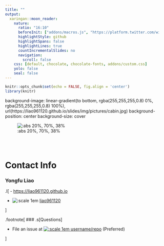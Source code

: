 ```yaml
---
title: ""
output:
  xaringan::moon_reader:
    nature:
      ratio: "16:10"
      beforeInit: ["addons/macros.js", "https://platform.twitter.com/widgets.js"]
      highlightStyle: github
      highlightSpans: false
      highlightLines: true
      countIncrementalSlides: no
      navigation:
        scroll: false
    css: [default, chocolate, chocolate-fonts, addons/custom.css]
    yolo: false
    seal: false 
---
```


```r
knitr::opts_chunk$set(echo = FALSE, fig.align = 'center')
library(knitr)
```


background-image: linear-gradient(to bottom, rgba(255,255,255,0.8) 0%, rgba(255,255,255,0.8) 100%), url(https://liao961120.github.io/slides/img/pictures/cabin.jpg)
background-position: center
background-size: cover

![:abs 20%, 70%, 38%](https://liao961120.github.io/img/icon-trans-sbg.png)

<br><br>

# Contact Info


### Yongfu Liao
.l[
- <https://liao961120.github.io>

- ![:scale 1em](img/GitHub-Mark.png) [liao961120](https://github.com/liao961120)

]


.footnote[
### .s[Questions]

- File an issue at [![:scale 1em](img/GitHub-Mark.png) username/repo](https://github.com/username/repo/blob/master/README.md) (Preferred)

]

